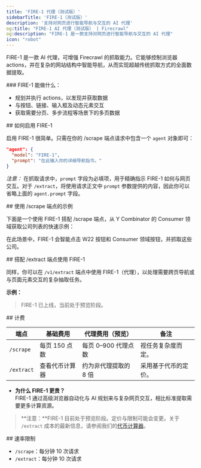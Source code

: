 ```yaml
---
title: 'FIRE-1 代理（测试版）'
sidebarTitle: 'FIRE-1（测试版）'
description: '支持对网页进行智能导航与交互的 AI 代理'
og:title: "FIRE-1 AI 代理（测试版） | Firecrawl"
og:description: "FIRE-1 是一款支持对网页进行智能导航与交互的 AI 代理"
icon: "robot"
---
```



FIRE-1 是一款 AI 代理，可增强 Firecrawl 的抓取能力。它能够控制浏览器 actions，并在复杂的网站结构中智能导航，从而实现超越传统抓取方式的全面数据提取。


<div id="what-fire-1-can-do">
  ### FIRE-1 能做什么：
</div>

- 规划并执行 actions，以发现并获取数据
- 与按钮、链接、输入框及动态元素交互
- 获取需要分页、多步流程等场景下的多页数据

<div id="how-to-enable-fire-1">
  ## 如何启用 FIRE-1
</div>

启用 FIRE-1 很简单。只需在你的 /scrape 端点请求中包含一个 `agent` 对象即可：

```json
"agent": {
  "model": "FIRE-1",
  "prompt": "在此输入你的详细导航指令。"
}
```

*注意：* 在抓取请求中，`prompt` 字段为必填项，用于精确指示 FIRE-1 如何与网页交互。对于 `/extract`，将使用请求正文中 `prompt` 参数提供的内容，因此你可以省略上面的 `agent.prompt` 字段。


<div id="example-usage-with-scrape-endpoint">
  ## 使用 /scrape 端点的示例
</div>

下面是一个使用 FIRE-1 搭配 /scrape 端点，从 Y Combinator 的 Consumer 领域获取公司列表的快速示例：

<CodeGroup>

<ScrapeFire1Python />
<ScrapeFire1Node />
<ScrapeFire1CURL />

</CodeGroup>

在此场景中，FIRE-1 会智能点击 W22 按钮和 Consumer 领域按钮，并抓取这些公司。

<div id="using-fire-1-with-the-extract-endpoint">
  ## 搭配 /extract 端点使用 FIRE-1
</div>

同样，你可以在 `/v1/extract` 端点中使用 FIRE-1（代理），以处理需要跨页导航或与页面元素交互的复杂抽取任务。

**示例：**

<CodeGroup>

<ExtractFire1Python />
<ExtractFire1Node />
<ExtractFire1CURL />

</CodeGroup>

> FIRE-1 已上线，当前处于预览阶段。

<div id="billing">
  ## 计费
</div>

| 端点        | 基础费用                 | 代理费用（预览）              | 备注                                       |
|-------------|--------------------------|------------------------------|--------------------------------------------|
| `/scrape`   | 每页 150 点数            | 每页 0–900 代理点数           | 视任务复杂度而定。                         |
| `/extract`  | 查看代币计算器           | 约为非代理提取的 8 倍         | 采用基于代币的定价。                       |

- **为什么 FIRE-1 更贵？**  
  FIRE-1 通过高级浏览器自动化与 AI 规划来与复杂网页交互，相比标准提取需要更多计算资源。

> **注意：**FIRE-1 目前处于预览阶段。定价与限制可能会变更。关于 `/extract` 成本的最新信息，请参阅我们的[代币计算器](https://www.firecrawl.dev/pricing?extract-pricing=true#token-calculator)。

<div id="rate-limits">
  ## 速率限制
</div>

* `/scrape`：每分钟 10 次请求
* `/extract`：每分钟 10 次请求